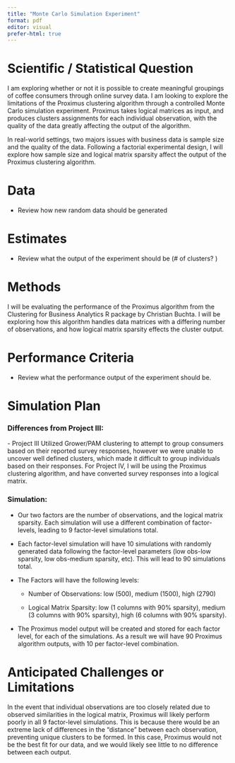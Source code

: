 ```yaml
---
title: "Monte Carlo Simulation Experiment"
format: pdf
editor: visual
prefer-html: true
---
```


# Scientific / Statistical Question

I am exploring whether or not it is possible to create meaningful groupings of coffee consumers through online survey data. I am looking to explore the limitations of the Proximus clustering algorithm through a controlled Monte Carlo simulation experiment. Proximus takes logical matrices as input, and produces clusters assignments for each individual observation, with the quality of the data greatly affecting the output of the algorithm.

In real-world settings, two majors issues with business data is sample size and the quality of the data. Following a factorial experimental design, I will explore how sample size and logical matrix sparsity affect the output of the Proximus clustering algorithm.

# Data

-   Review how new random data should be generated

# Estimates

-   Review what the output of the experiment should be (# of clusters? )

# Methods

I will be evaluating the performance of the Proximus algorithm from the Clustering for Business Analytics R package by Christian Buchta. I will be exploring how this algorithm handles data matrices with a differing number of observations, and how logical matrix sparsity effects the cluster output.

# Performance Criteria

-   Review what the performance output of the experiment should be.

# Simulation Plan

### Differences from Project III:

\- Project III Utilized Grower/PAM clustering to attempt to group consumers based on their reported survey responses, however we were unable to uncover well defined clusters, which made it difficult to group individuals based on their responses. For Project IV, I will be using the Proximus clustering algorithm, and have converted survey responses into a logical matrix.

### Simulation:

-   Our two factors are the number of observations, and the logical matrix sparsity. Each simulation will use a different combination of factor-levels, leading to 9 factor-level simulations total.

-   Each factor-level simulation will have 10 simulations with randomly generated data following the factor-level parameters (low obs-low sparsity, low obs-medium sparsity, etc). This will lead to 90 simulations total.

-   The Factors will have the following levels:

    -   Number of Observations: low (500), medium (1500), high (2790)

    -   Logical Matrix Sparsity: low (1 columns with 90% sparsity), medium (3 columns with 90% sparsity), high (6 columns with 90% sparsity).

-   The Proximus model output will be created and stored for each factor level, for each of the simulations. As a result we will have 90 Proximus algorithm outputs, with 10 per factor-level combination.

# **Anticipated Challenges or Limitations**

In the event that individual observations are too closely related due to observed similarities in the logical matrix, Proximus will likely perform poorly in all 9 factor-level simulations. This is because there would be an extreme lack of differences in the "distance" between each observation, preventing unique clusters to be formed. In this case, Proximus would not be the best fit for our data, and we would likely see little to no difference between each output.
